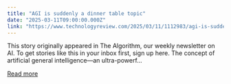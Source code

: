 ```yaml
---
title: "AGI is suddenly a dinner table topic"
date: "2025-03-11T09:00:00.000Z"
link: "https://www.technologyreview.com/2025/03/11/1112983/agi-is-suddenly-a-dinner-table-topic/"
---
```


This story originally appeared in The Algorithm, our weekly newsletter on AI. To get stories like this in your inbox first, sign up here. The concept of artificial general intelligence—an ultra-powerf...

[Read more](https://www.technologyreview.com/2025/03/11/1112983/agi-is-suddenly-a-dinner-table-topic/)
